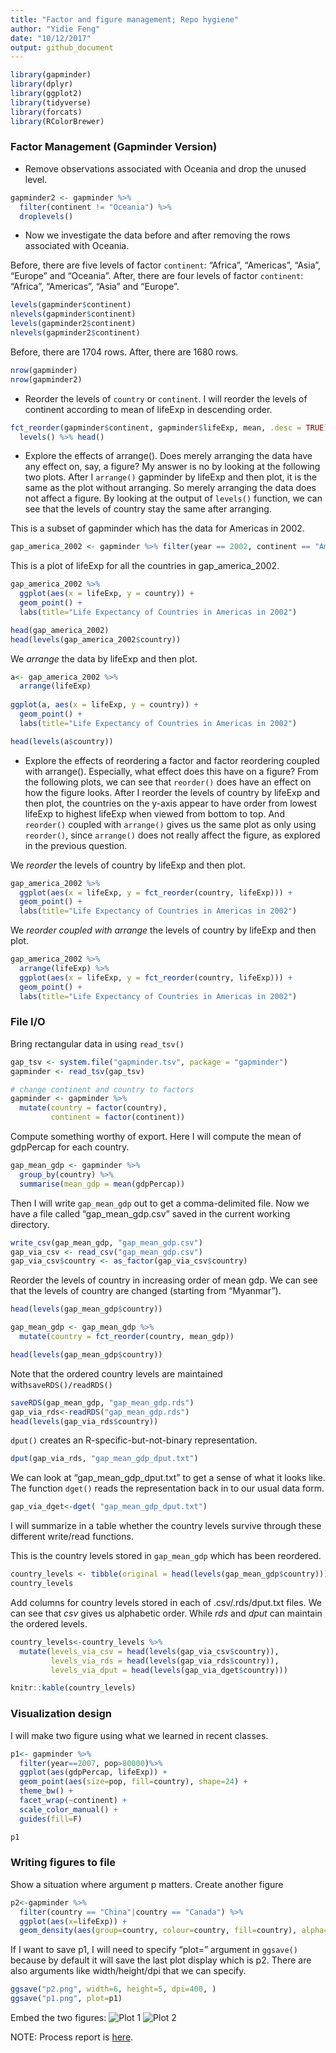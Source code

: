 ```yaml
---
title: "Factor and figure management; Repo hygiene"
author: "Yidie Feng"
date: "10/12/2017"
output: github_document
---
```

```r
library(gapminder)
library(dplyr)
library(ggplot2)
library(tidyverse)
library(forcats)
library(RColorBrewer)
```

### Factor Management (Gapminder Version)
- Remove observations associated with Oceania and drop the unused level.
```r
gapminder2 <- gapminder %>%
  filter(continent != "Oceania") %>%
  droplevels()
```

- Now we investigate the data before and after removing the rows associated with Oceania.

Before, there are five levels of factor `continent`: "Africa", "Americas", "Asia", "Europe" and "Oceania". After, there are four levels of factor `continent`: "Africa", "Americas", "Asia" and "Europe".  
```r
levels(gapminder$continent)
nlevels(gapminder$continent)
levels(gapminder2$continent)
nlevels(gapminder2$continent)
```

Before, there are 1704 rows. After, there are 1680 rows.
```r
nrow(gapminder)
nrow(gapminder2)
```

- Reorder the levels of `country` or `continent`. I will reorder the levels of continent according to mean of lifeExp in descending order.
```r
fct_reorder(gapminder$continent, gapminder$lifeExp, mean, .desc = TRUE) %>% 
  levels() %>% head()
```

- Explore the effects of arrange(). Does merely arranging the data have any effect on, say, a figure? My answer is no by looking at the following two plots. After I `arrange()` gapminder by lifeExp and then plot, it is the same as the plot without arranging. So merely arranging the data does not affect a figure. By looking at the output of `levels()` function, we can see that the levels of country stay the same after arranging. 

This is a subset of gapminder which has the data for Americas in 2002.
```r
gap_america_2002 <- gapminder %>% filter(year == 2002, continent == "Americas")
```

This is a plot of lifeExp for all the countries in gap_america_2002.
```r
gap_america_2002 %>%
  ggplot(aes(x = lifeExp, y = country)) + 
  geom_point() +
  labs(title="Life Expectancy of Countries in Americas in 2002")

head(gap_america_2002)
head(levels(gap_america_2002$country))
```

We _arrange_ the data by lifeExp and then plot.
```r
a<- gap_america_2002 %>%
  arrange(lifeExp)
  
ggplot(a, aes(x = lifeExp, y = country)) +
  geom_point() +
  labs(title="Life Expectancy of Countries in Americas in 2002") 

head(levels(a$country))
```

- Explore the effects of reordering a factor and factor reordering coupled with arrange(). Especially, what effect does this have on a figure? From the following plots, we can see that `reorder()` does have an effect on how the figure looks. After I reorder the levels of country by lifeExp and then plot, the countries on the y-axis appear to have order from lowest lifeExp to highest lifeExp when viewed from bottom to top. And `reorder()` coupled with `arrange()` gives us the same plot as only using `reorder()`, since `arrange()` does not really affect the figure, as explored in the previous question. 

We _reorder_ the levels of country by lifeExp and then plot.
```r
gap_america_2002 %>%
  ggplot(aes(x = lifeExp, y = fct_reorder(country, lifeExp))) +
  geom_point() +
  labs(title="Life Expectancy of Countries in Americas in 2002")
```

We _reorder coupled with arrange_ the levels of country by lifeExp and then plot.
```r
gap_america_2002 %>%
  arrange(lifeExp) %>%
  ggplot(aes(x = lifeExp, y = fct_reorder(country, lifeExp))) +
  geom_point() +
  labs(title="Life Expectancy of Countries in Americas in 2002")
```

### File I/O

Bring rectangular data in using `read_tsv()`
```r
gap_tsv <- system.file("gapminder.tsv", package = "gapminder")
gapminder <- read_tsv(gap_tsv)

# change continent and country to factors
gapminder <- gapminder %>%
  mutate(country = factor(country),
         continent = factor(continent))
```

Compute something worthy of export. Here I will compute the mean of gdpPercap for each country.
```r
gap_mean_gdp <- gapminder %>%
  group_by(country) %>%
  summarise(mean_gdp = mean(gdpPercap))
```

Then I will write `gap_mean_gdp` out to get a comma-delimited file. Now we have a file called "gap_mean_gdp.csv" saved in the current working directory.
```r
write_csv(gap_mean_gdp, "gap_mean_gdp.csv")
gap_via_csv <- read_csv("gap_mean_gdp.csv")
gap_via_csv$country <- as_factor(gap_via_csv$country)
```

Reorder the levels of country in increasing order of mean gdp. We can see that the levels of country are changed (starting from "Myanmar").
```r
head(levels(gap_mean_gdp$country))

gap_mean_gdp <- gap_mean_gdp %>% 
  mutate(country = fct_reorder(country, mean_gdp))

head(levels(gap_mean_gdp$country))
```

Note that the ordered country levels are maintained with`saveRDS()/readRDS()`
```r
saveRDS(gap_mean_gdp, "gap_mean_gdp.rds") 
gap_via_rds<-readRDS("gap_mean_gdp.rds")
head(levels(gap_via_rds$country))  
```

`dput()` creates an R-specific-but-not-binary representation.
```r
dput(gap_via_rds, "gap_mean_gdp_dput.txt")
```

We can look at "gap_mean_gdp_dput.txt" to get a sense of what it looks like. The function `dget()` reads the representation back in to our usual data form.
```r
gap_via_dget<-dget( "gap_mean_gdp_dput.txt")
```

I will summarize in a table whether the country levels survive through these different write/read functions.

This is the country levels stored in `gap_mean_gdp` which has been reordered.
```r
country_levels <- tibble(original = head(levels(gap_mean_gdp$country)))
country_levels
```

Add columns for country levels stored in each of .csv/.rds/dput.txt files. We can see that _csv_ gives us alphabetic order. While _rds_ and _dput_ can maintain the ordered levels.
```r
country_levels<-country_levels %>%
  mutate(levels_via_csv = head(levels(gap_via_csv$country)),
         levels_via_rds = head(levels(gap_via_rds$country)),
         levels_via_dput = head(levels(gap_via_dget$country)))

knitr::kable(country_levels)
```

### Visualization design
I will make two figure using what we learned in recent classes.
```r
p1<- gapminder %>%
  filter(year==2007, pop>80000)%>%
  ggplot(aes(gdpPercap, lifeExp)) +
  geom_point(aes(size=pop, fill=country), shape=24) +
  theme_bw() +
  facet_wrap(~continent) +
  scale_color_manual() +
  guides(fill=F)

p1
```

### Writing figures to file
Show a situation where argument p matters. 
Create another figure
```r
p2<-gapminder %>%
  filter(country == "China"|country == "Canada") %>%
  ggplot(aes(x=lifeExp)) + 
  geom_density(aes(group=country, colour=country, fill=country), alpha=0.3) 
```

If I want to save p1, I will need to specify "plot=" argument in `ggsave()` because by default it will save the last plot display which is p2. There are also arguments like width/height/dpi that we can specify.
```r
ggsave("p2.png", width=6, height=5, dpi=400, )
ggsave("p1.png", plot=p1)
```

Embed the two figures:
![Plot 1](p1.png)
![Plot 2](p2.png)

NOTE: Process report is [here](https://github.com/yidie/STAT545-hw-Feng-Yidie/blob/master/hw05/README.md).


